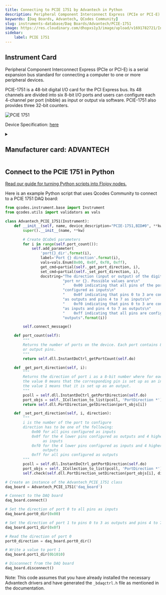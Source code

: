```yaml
---
title: Connecting to PCIE 1751 by Advantech in Python
description: Peripheral Component Interconnect Express (PCIe or PCI-E) is a serial expansion bus standard for connecting a computer to one or more peripheral devices.  PCIE-1751 is a 48-bit digital I/O card for the PCI Express bus. Its 48 channels are divided into six 8-bit I/O ports and users can configure each 4-channel per port (nibble) as input or output via software. PCIE-1751 also provides three 32-bit counters.
keywords: [Daq Boards, Advantech, QCodes Community] 
slug: instruments-database/Daq Boards/Advantech/PCIE-1751 
image: https://res.cloudinary.com/dhopxs1y3/image/upload/v1691782721/Instruments/DAQ%20boards/PCIE-1751/PCIE-1751.png
sidebar:
    label: PCIE 1751 
---
```



## Instrument Card

Peripheral Component Interconnect Express (PCIe or PCI-E) is a serial expansion bus standard for connecting a computer to one or more peripheral devices.

PCIE-1751 is a 48-bit digital I/O card for the PCI Express bus. Its 48 channels are divided into six 8-bit I/O ports and users can configure each 4-channel per port (nibble) as input or output via software. PCIE-1751 also provides three 32-bit counters.

![PCIE 1751](https://res.cloudinary.com/dhopxs1y3/image/upload/v1691782721/Instruments/DAQ%20boards/PCIE-1751/PCIE-1751.png)

Device Specification: [here](https://www.messcomp.com/manual/42531113.pdf)

<details style={{ marginTop: "15px"}}>
<summary><h2 style={{display:'inline'}}>Manufacturer card: ADVANTECH</h2></summary>

![ADVANTECH](https://res.cloudinary.com/dhopxs1y3/image/upload/v1692142874/Instruments/Vendor%20Logos/Advantech.png)

Advantech is a leader in providing trusted innovative embedded and automation products and solutions.

- Headquarters: Taiwan
- Yearly Revenue (millions, USD): 2313
- Vendor Website: [here](https://www.advantech.com/en)

</details>


<FeaturedInstrumentVideo category="DAQ_BOARDS" />

## Connect to the PCIE 1751 in Python

[Read our guide for turning Python scripts into Flojoy nodes.](https://docs.flojoy.ai/contribution/blocks/custom-flojoy-block/)



<Tabs>
<TabItem value="Flojoy" label="Flojoy" className="flojoy-instrument-tabs">

<SectionsCard category="DAQ_BOARDS" manufacturer="Advantech"></SectionsCard>

</TabItem>
<TabItem value="QCodes Community" label="QCodes Community">

Here is an example Python script that uses Qcodes Community to connect to a PCIE 1751 DAQ board:

```python
from qcodes.instrument.base import Instrument
from qcodes.utils import validators as vals

class Advantech_PCIE_1751(Instrument):
    def __init__(self, name, device_description="PCIE-1751,BID#0", **kw):
        super().__init__(name, **kw)

        # Create QCoDeS parameters
        for i in range(self.port_count()):
            self.add_parameter(
                'port{}_dir'.format(i),
                label='Port {} direction'.format(i),
                vals=vals.Enum(0x00, 0x0f, 0xf0, 0xff),
                get_cmd=partial(self._get_port_direction, i),
                set_cmd=partial(self._set_port_direction, i),
                docstring="The direction (input or output) of the digital i/o "
                          "port nr {}. Possible values are\n"
                          "    0x00 indicating that all pins of the port are "
                          "configured as inputs\n"
                          "    0x0f indicating that pins 0 to 3 are configured "
                          "as outputs and pins 4 to 7 as inputs\n"
                          "    0xf0 indicating that pins 0 to 3 are configured "
                          "as inputs and pins 4 to 7 as outputs\n"
                          "    0xff indicating that all pins are configured as "
                          "outputs".format(i))

        self.connect_message()

    def port_count(self):
        """
        Returns the number of ports on the device. Each port contains 8 input
        or output pins.
        """
        return self.dll.InstantDoCtrl_getPortCount(self.do)

    def _get_port_direction(self, i):
        """
        Returns the direction of port i as a 8-bit number where for each bit,
        the value 0 means that the corresponding pin is set up as an input and
        the value 1 means that it is set up as an output.
        """
        pcoll = self.dll.InstantDoCtrl_getPortDirection(self.do)
        port_objs = self._ICollection_to_list(pcoll, 'PortDirection *')
        return self.dll.PortDirection_getDirection(port_objs[i])

    def _set_port_direction(self, i, direction):
        """
        i is the number of the port to configure
        direction has to be one of the following:
            0x00 for all pins configured as inputs
            0x0f for the 4 lower pins configured as outputs and 4 higher pins
                 as inputs
            0xf0 for the 4 lower pins configured as inputs and 4 higher pins as
                 outputs
            0xff for all pins configured as outputs
        """
        pcoll = self.dll.InstantDoCtrl_getPortDirection(self.do)
        port_objs = self._ICollection_to_list(pcoll, 'PortDirection *')
        self.check(self.dll.PortDirection_setDirection(port_objs[i], direction))

# Create an instance of the Advantech_PCIE_1751 class
daq_board = Advantech_PCIE_1751('daq_board')

# Connect to the DAQ board
daq_board.connect()

# Set the direction of port 0 to all pins as inputs
daq_board.port0_dir(0x00)

# Set the direction of port 1 to pins 0 to 3 as outputs and pins 4 to 7 as inputs
daq_board.port1_dir(0x0f)

# Read the direction of port 0
port0_direction = daq_board.port0_dir()

# Write a value to port 1
daq_board.port1_dir(0b1010)

# Disconnect from the DAQ board
daq_board.disconnect()
```

Note: This code assumes that you have already installed the necessary Advantech drivers and have generated the `_bdaqctrl.h` file as mentioned in the documentation.

</TabItem>
</Tabs>